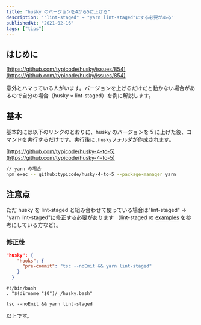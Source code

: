 ```yaml
---
title: "husky のバージョンを4から5に上げる"
description: '"lint-staged" → "yarn lint-staged"にする必要がある'
publishedAt: "2021-02-16"
tags: ["tips"]
---
```



## はじめに

[https://github.com/typicode/husky/issues/854](https://github.com/typicode/husky/issues/854)

意外とハマっている人がいます。バージョンを上げるだけだと動かない場合があるので自分の場合（husky × lint-staged）を例に解説します。

## 基本

基本的には以下のリンクのとおりに、husky のバージョンを 5 に上げた後、コマンドを実行するだけです。実行後に`.husky`フォルダが作成されます。

[https://github.com/typicode/husky-4-to-5](https://github.com/typicode/husky-4-to-5)

```bash
// yarn の場合
npm exec -- github:typicode/husky-4-to-5 --package-manager yarn
```

## 注意点

ただ husky を lint-staged と組み合わせて使っている場合は"lint-staged" → "yarn lint-staged"に修正する必要があります
（lint-staged の [examples](https://github.com/okonet/lint-staged#examples) を参考にしている方など）。

### 修正後

```json:package.json
"husky": {
    "hooks": {
      "pre-commit": "tsc --noEmit && yarn lint-staged"
    }
  }
```

```bash:pre-commit
#!/bin/bash
. "$(dirname "$0")/_/husky.bash"

tsc --noEmit && yarn lint-staged
```

以上です。
